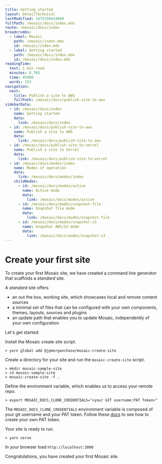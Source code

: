 ```yaml
---
title: Getting started
layout: DetailTechnical
lastModified: 1675330424000
fullPath: /mosaic/docs/index.mdx
route: /mosaic/docs/index
breadcrumbs:
  - label: Mosaic
    path: /mosaic/index.mdx
    id: /mosaic/index.mdx
  - label: Getting started
    path: /mosaic/docs/index.mdx
    id: /mosaic/docs/index.mdx
readingTime:
  text: 1 min read
  minutes: 0.765
  time: 45900
  words: 153
navigation:
  next:
    title: Publish a site to AWS
    fullPath: /mosaic/docs/publish-site-to-aws
sidebarData:
  - id: /mosaic/docs/index
    name: Getting started
    data:
      link: /mosaic/docs/index
  - id: /mosaic/docs/publish-site-to-aws
    name: Publish a site to AWS
    data:
      link: /mosaic/docs/publish-site-to-aws
  - id: /mosaic/docs/publish-site-to-vercel
    name: Publish a site to Vercel
    data:
      link: /mosaic/docs/publish-site-to-vercel
  - id: /mosaic/docs/modes/index
    name: Modes of operation
    data:
      link: /mosaic/docs/modes/index
    childNodes:
      - id: /mosaic/docs/modes/active
        name: Active mode
        data:
          link: /mosaic/docs/modes/active
      - id: /mosaic/docs/modes/snapshot-file
        name: Snapshot file mode
        data:
          link: /mosaic/docs/modes/snapshot-file
      - id: /mosaic/docs/modes/snapshot-s3
        name: Snapshot AWS/S3 mode
        data:
          link: /mosaic/docs/modes/snapshot-s3
---
```


# Create your first site

To create your first Mosaic site, we have created a command line generator that scaffolds a _standard_ site.

A _standard_ site offers

- an out the box, working site, which showcases local and remote content sources
- a minimal set of files that can be configured with your own components, themes, layouts, sources and plugins
- an update path that enables you to update Mosaic, independently of your own configuration

Let's get started:

Install the Mosaic create site script.

```
> yarn global add @jpmorganchase/mosaic-create-site
```

Create a directory for your site and run the `mosaic-create-site` script.

```
> mkdir mosaic-sample-site
> cd mosaic-sample-site
> mosaic-create-site -f .
```

Define the environment variable, which enables us to access your remote repo.

```
> export MOSAIC_DOCS_CLONE_CREDENTIALS="<your GIT username:PAT Token>"
```

The `MOSAIC_DOCS_CLONE_CREDENTIALS` environment variable is composed of your git username and your PAT token.
Follow these [docs](https://docs.github.com/en/enterprise-server@3.4/authentication/keeping-your-account-and-data-secure/creating-a-personal-access-token) to see how to create your own PAT token.

Your site is ready to run.

```
> yarn serve
```

In your browser load `http://localhost:3000`

Congratulations, you have created your first Mosaic site.
